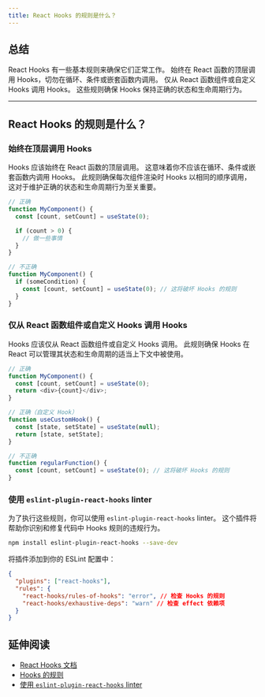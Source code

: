 ```yaml
---
title: React Hooks 的规则是什么？
---
```


## 总结

React Hooks 有一些基本规则来确保它们正常工作。 始终在 React 函数的顶层调用 Hooks，切勿在循环、条件或嵌套函数内调用。 仅从 React 函数组件或自定义 Hooks 调用 Hooks。 这些规则确保 Hooks 保持正确的状态和生命周期行为。

***

## React Hooks 的规则是什么？

### 始终在顶层调用 Hooks

Hooks 应该始终在 React 函数的顶层调用。 这意味着你不应该在循环、条件或嵌套函数内调用 Hooks。 此规则确保每次组件渲染时 Hooks 以相同的顺序调用，这对于维护正确的状态和生命周期行为至关重要。

```javascript
// 正确
function MyComponent() {
  const [count, setCount] = useState(0);

  if (count > 0) {
    // 做一些事情
  }
}

// 不正确
function MyComponent() {
  if (someCondition) {
    const [count, setCount] = useState(0); // 这将破坏 Hooks 的规则
  }
}
```

### 仅从 React 函数组件或自定义 Hooks 调用 Hooks

Hooks 应该仅从 React 函数组件或自定义 Hooks 调用。 此规则确保 Hooks 在 React 可以管理其状态和生命周期的适当上下文中被使用。

```javascript
// 正确
function MyComponent() {
  const [count, setCount] = useState(0);
  return <div>{count}</div>;
}

// 正确（自定义 Hook）
function useCustomHook() {
  const [state, setState] = useState(null);
  return [state, setState];
}

// 不正确
function regularFunction() {
  const [count, setCount] = useState(0); // 这将破坏 Hooks 的规则
}
```

### 使用 `eslint-plugin-react-hooks` linter

为了执行这些规则，你可以使用 `eslint-plugin-react-hooks` linter。 这个插件将帮助你识别和修复代码中 Hooks 规则的违规行为。

```bash
npm install eslint-plugin-react-hooks --save-dev
```

将插件添加到你的 ESLint 配置中：

```json
{
  "plugins": ["react-hooks"],
  "rules": {
    "react-hooks/rules-of-hooks": "error", // 检查 Hooks 的规则
    "react-hooks/exhaustive-deps": "warn" // 检查 effect 依赖项
  }
}
```

## 延伸阅读

* [React Hooks 文档](https://reactjs.org/docs/hooks-intro.html)
* [Hooks 的规则](https://reactjs.org/docs/hooks-rules.html)
* [使用 `eslint-plugin-react-hooks` linter](https://www.npmjs.com/package/eslint-plugin-react-hooks)
